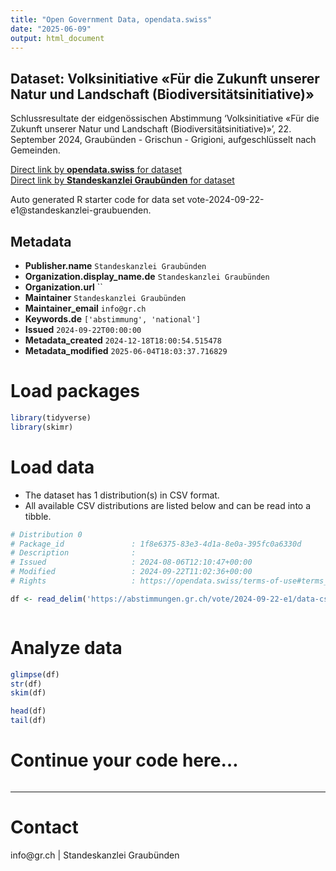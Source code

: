 ```yaml
---
title: "Open Government Data, opendata.swiss"
date: "2025-06-09"
output: html_document
---
```


## Dataset: Volksinitiative «Für die Zukunft unserer Natur und Landschaft (Biodiversitätsinitiative)»

Schlussresultate der eidgenössischen Abstimmung 'Volksinitiative «Für die Zukunft unserer Natur und Landschaft (Biodiversitätsinitiative)»', 22. September 2024, Graubünden - Grischun - Grigioni, aufgeschlüsselt nach Gemeinden.

[Direct link by **opendata.swiss** for dataset](https://opendata.swiss/de/dataset/volksinitiative-fur-die-zukunft-unserer-natur-und-landschaft-biodiversitatsinitiative)<br>
[Direct link by **Standeskanzlei Graubünden** for dataset](https://abstimmungen.gr.ch/vote/2024-09-22-e1/data)

Auto generated R starter code for data set vote-2024-09-22-e1@standeskanzlei-graubuenden.

## Metadata

- **Publisher.name** `Standeskanzlei Graubünden`
- **Organization.display_name.de** `Standeskanzlei Graubünden`
- **Organization.url** ``
- **Maintainer** `Standeskanzlei Graubünden`
- **Maintainer_email** `info@gr.ch`
- **Keywords.de** `['abstimmung', 'national']`
- **Issued** `2024-09-22T00:00:00`
- **Metadata_created** `2024-12-18T18:00:54.515478`
- **Metadata_modified** `2025-06-04T18:03:37.716829`


# Load packages

```r

library(tidyverse)
library(skimr)

```

# Load data

-   The dataset has 1 distribution(s) in CSV format.
-   All available CSV distributions are listed below and can be read into a tibble.

```r

# Distribution 0
# Package_id               : 1f8e6375-83e3-4d1a-8e0a-395fc0a6330d
# Description              : 
# Issued                   : 2024-08-06T12:10:47+00:00
# Modified                 : 2024-09-22T11:02:36+00:00
# Rights                   : https://opendata.swiss/terms-of-use#terms_by

df <- read_delim('https://abstimmungen.gr.ch/vote/2024-09-22-e1/data-csv')



```

# Analyze data

```r

glimpse(df)
str(df)
skim(df)

head(df)
tail(df)

```

# Continue your code here...

```r

```

------------------------------------------------------------------------

# Contact

info@gr.ch | Standeskanzlei Graubünden
